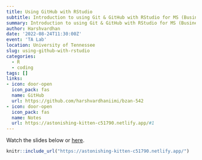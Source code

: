 ```yaml
---
title: Using GitHub with RStudio
subtitle: Introduction to using Git & GitHub with RStudio for MS (Business Analytics) Class of Fall 2022
summary: Introduction to using Git & GitHub with RStudio for MS (Business Analytics) Class of Fall 2022
author: Harshvardhan
date: '2022-08-24T11:30:00Z'
event: 'TA Lab'
location: University of Tennessee
slug: using-github-with-rstudio
categories:
  - R
  - coding
tags: []
links:
- icon: door-open
  icon_pack: fas
  name: GitHub
  url: https://github.com/harshvardhaniimi/bzan-542
- icon: door-open
  icon_pack: fas
  name: Notes
  url: https://astonishing-kitten-c51790.netlify.app/#1
---
```


Watch the slides below or [here](https://astonishing-kitten-c51790.netlify.app/#1).

```r
knitr::include_url("https://astonishing-kitten-c51790.netlify.app/")
```

